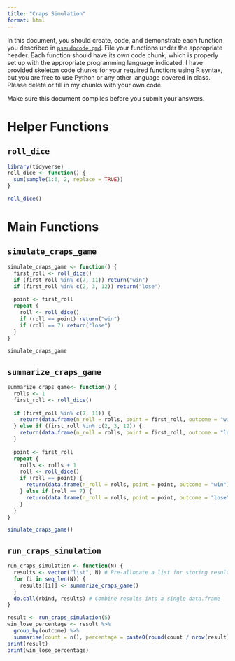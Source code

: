 ```yaml
---
title: "Craps Simulation"
format: html
---
```



In this document, you should create, code, and demonstrate each function you described in [`pseudocode.qmd`](pseudocode.qmd).
File your functions under the appropriate header. 
Each function should have its own code chunk, which is properly set up with the appropriate programming language indicated.
I have provided skeleton code chunks for your required functions using R syntax, but you are free to use Python or any other language covered in class. 
Please delete or fill in my chunks with your own code.

Make sure this document compiles before you submit your answers.

# Helper Functions

## `roll_dice`

```r
library(tidyverse)
roll_dice <- function() {
  sum(sample(1:6, 2, replace = TRUE))
}

```

```r
roll_dice()
```



# Main Functions

## `simulate_craps_game`
```r
simulate_craps_game <- function() {
  first_roll <- roll_dice()
  if (first_roll %in% c(7, 11)) return("win")
  if (first_roll %in% c(2, 3, 12)) return("lose")
  
  point <- first_roll
  repeat {
    roll <- roll_dice()
    if (roll == point) return("win")
    if (roll == 7) return("lose")
  }
}

```

```r
simulate_craps_game
```

## `summarize_craps_game`
```r
summarize_craps_game<- function() {
  rolls <- 1
  first_roll <- roll_dice()
  
  if (first_roll %in% c(7, 11)) {
    return(data.frame(n_roll = rolls, point = first_roll, outcome = "win"))
  } else if (first_roll %in% c(2, 3, 12)) {
    return(data.frame(n_roll = rolls, point = first_roll, outcome = "lose"))
  }
  
  point <- first_roll
  repeat {
    rolls <- rolls + 1
    roll <- roll_dice()
    if (roll == point) {
      return(data.frame(n_roll = rolls, point = point, outcome = "win"))
    } else if (roll == 7) {
      return(data.frame(n_roll = rolls, point = point, outcome = "lose"))
    }
  }
}

```

```r
simulate_craps_game()
```

## `run_craps_simulation`
```r
run_craps_simulation <- function(N) {
  results <- vector("list", N) # Pre-allocate a list for storing results
  for (i in seq_len(N)) {
    results[[i]] <- summarize_craps_game()
  }
  do.call(rbind, results) # Combine results into a single data.frame
}

```

```r
result <- run_craps_simulation(5)
win_lose_percentage <- result %>%
  group_by(outcome) %>%
  summarise(count = n(), percentage = paste0(round(count / nrow(result) * 100, 2), "%"))
print(result)
print(win_lose_percentage)

```

